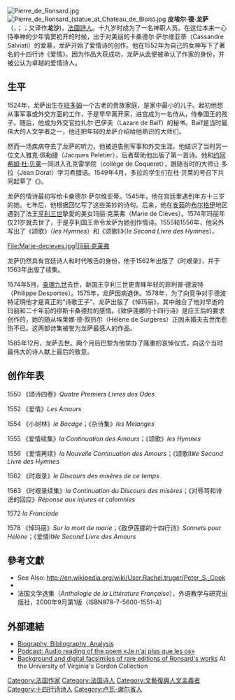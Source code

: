 [[File:Pierre_de_Ronsard.jpg|thumb]]
[[File:Pierre_de_Ronsard_(statue_at_Chateau_de_Blois).jpg|thumb]]
'''皮埃尔·德·龙萨'''（{{lang-fr|Pierre de Ronsard}}，{{IPA-fr|pjɛʁ də ʁɔ̃saʁ}}；{{bd|1524年|9月11日|1585年||}}；又译作'''龙沙''')，[[法國|法國]][[詩人|詩人]]。十九岁时成为了一名神职人员。在这位本来一心侍奉神的少年情窦初开的时候，出于对美丽的卡桑德尔·萨尔维亚蒂（Cassandre Salviati）的爱慕，龙萨开始了爱情诗的创作。他在1552年为自己的女神写下了著名的十四行诗《爱情》。因为作品大获成功，龙萨从此便被承认了作家的身份，并被公认为卓越的爱情诗人。

== 生平 ==
1524年，龙萨出生在[[旺多姆|旺多姆]]一个古老的贵族家庭，是家中最小的儿子。起初他想从事军事或外交方面的工作，于是早早离开家，进宫成为一名侍从，侍奉国王的孩子。随后，他成为外交官拉扎尔·巴伊夫（Lazare de Baïf）的秘书。Baïf是当时最伟大的人文学者之一，他还把年轻的龙萨介绍给他熟识的大师们。

然而一场疾病夺去了龙萨的听力，他被迫告别军事和外交生涯。他结识了当时另一位文人雅克·佩勒捷（Jacques Peletier），后者帮助他出版了第一首诗。他和[[约阿希姆·杜·贝莱|约阿希姆·杜·贝莱]]一同进入孔克雷学院（collège de Coqueret），跟随当时的大师让·多拉（Jean Dorat）学习希腊语。1549年4月，多拉的学生们在杜·贝莱的号召下共同起草了《{{le|保衛與發揚法蘭西語言|La Défense et illustration de la langue française}}》。

龙萨的情诗最初写给卡桑德尔·萨尔维亚蒂。1545年，他在宫廷里遇到年方十三岁的她。七年后，他根据回忆写了这些美妙的诗句。后来，他在[[安茹|安茹]]的[[布尔格伊|布尔格伊]]地区遇到了法王[[亨利三世_(法兰西)|亨利三世]]摯愛的美女玛丽·克莱弗（Marie de Clèves）。1574年玛丽年仅21岁就去世了，于是亨利国王命令龙萨为她创作情诗。1555和1556年，他另外写出了《颂歌》（''les Hymnes''）和《颂歌Ⅱ》（''le Second Livre des Hymnes''）。

<gallery>
File:Marie-decleves.jpg|玛丽·克莱弗
</gallery>

龙萨仍然具有宫廷诗人和时代喉舌的身份，他于1562年出版了《时艰录》，并于1563年出版了续集。

1574年5月，[[查理九世_(法兰西)|查理九世]]去世，新国王亨利三世更青睐年轻的菲利普·德波特（Philippe Desportes）。1575年，龙萨因病退休。1578年，为了向竞争对手德波特证明他才是真正的“诗歌王子”，龙萨出版了《悼玛丽》，其中融合了他对早逝的玛丽和二十年前的缪斯卡桑德拉的感情。《致伊莲娜的十四行诗》是应王后的要求创作的，她的随从埃莱娜·德·叙热尔（Hélène de Surgères）正因未婚夫去世而悲伤不已。这两部诗集被誉为龙萨最感人的作品。

1585年12月，龙萨去世。两个月后巴黎为他举办了隆重的哀悼仪式，向这个当时最伟大的诗人献上最后的致意。

== 创作年表 ==
1550 《颂诗四卷》''Quatre Premiers Livres des Odes''

1552 《爱情》''Les Amours''

1554 《小树林》''le Bocage''；《杂诗集》''les Mélanges''

1555 《爱情续集》''la Continuation des Amours''；《颂歌》''les Hymnes''

1556 《爱情再续》''la Nouvelle Continuation des Amours''；《颂歌Ⅱ》''le Second Livre des Hymnes''

1562 《时艰录》''le Discours des misères de ce temps''

1563 《时艰录续集》''la Continuation du Discours des misères''；《对辱骂和诽谤的回应》''Réponse aux injures et calomnies''

1572 ''la Franciade''

1578 《悼玛丽》''Sur la mort de marie''；《致伊莲娜的十四行诗》''Sonnets pour Hélène''；《爱情Ⅱ》''le Second Livre des Amours''

==參考文獻==
{{refbegin}}
*See Also: http://en.wikipedia.org/wiki/User:Rachel.truger/Peter_S._Cook{{Dead link|date=2018年6月 |bot=InternetArchiveBot |fix-attempted=no }}
*{{1911|wstitle=Ronsard, Pierre de}}
*法国文学选集（''Anthologie de la Littérature Française''），外语教学与研究出版社，2000年9月第1版（ISBN978-7-5600-1551-4）
{{refend}}

==外部連結==
{{commons|Pierre de Ronsard|Pierre de Ronsard}}
*[https://web.archive.org/web/20060114161033/http://www.biblioweb.org/-RONSARD-Pierre-de-.html Biography, Bibliography, Analysis] {{fr icon}}
*[https://web.archive.org/web/20070121141612/http://vieadeux.biotope.ca/?p=35 Podcast: Audio reading of the poem «Je n'ai plus que les os»] {{fr icon}}
*[http://www.lib.virginia.edu/rmds/collections/gordon/literary/ronsard/index.html Background and digital facsimiles of rare editions of Ronsard's works] {{Wayback|url=http://www.lib.virginia.edu/rmds/collections/gordon/literary/ronsard/index.html |date=20080518054757 }} At the University of Virginia's Gordon Collection

{{Authority control}}
{{DEFAULTSORT:Ronsard}}
[[Category:法国作家|Category:法国作家]]
[[Category:法国诗人|Category:法国诗人]]
[[Category:文藝復興人文主義者|Category:文藝復興人文主義者]]
[[Category:十四行诗诗人|Category:十四行诗诗人]]
[[Category:卢瓦-谢尔省人|Category:卢瓦-谢尔省人]]